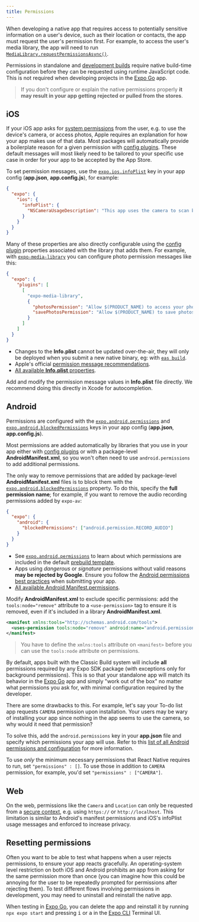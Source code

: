```yaml
---
title: Permissions
---
```



When developing a native app that requires access to potentially sensitive information on a user's device, such as their location or contacts, the app must request the user's permission first. For example, to access the user's media library, the app will need to run [`MediaLibrary.requestPermissionsAsync()`](/versions/latest/sdk/media-library#medialibraryrequestpermissionsasync).

Permissions in standalone and [development builds](/development/introduction.mdx) require native build-time configuration before they can be requested using runtime JavaScript code. This is not required when developing projects in the [Expo Go][expo-go] app.

> If you don't configure or explain the native permissions properly **it may result in your app getting rejected or pulled from the stores**.

## iOS

If your iOS app asks for [system permissions](/versions/latest/sdk/permissions) from the user, e.g. to use the device's camera, or access photos, Apple requires an explanation for how your app makes use of that data. Most packages will automatically provide a boilerplate reason for a given permission with [config plugins](/guides/config-plugins). These default messages will most likely need to be tailored to your specific use case in order for your app to be accepted by the App Store.

To set permission messages, use the [`expo.ios.infoPlist`](/versions/latest/config/app/#infoplist) key in your app config (**app.json**, **app.config.js**), for example:

```json
{
  "expo": {
    "ios": {
      "infoPlist": {
        "NSCameraUsageDescription": "This app uses the camera to scan barcodes on event tickets."
      }
    }
  }
}
```

Many of these properties are also directly configurable using the [config plugin](/guides/config-plugins) properties associated with the library that adds them. For example, with [`expo-media-library`](/versions/latest/sdk/media-library) you can configure photo permission messages like this:

```json
{
  "expo": {
    "plugins": [
      [
        "expo-media-library",
        {
          "photosPermission": "Allow $(PRODUCT_NAME) to access your photos.",
          "savePhotosPermission": "Allow $(PRODUCT_NAME) to save photos."
        }
      ]
    ]
  }
}
```

- Changes to the **Info.plist** cannot be updated over-the-air, they will only be deployed when you submit a new native binary, eg: with [`eas build`](/build/introduction).
- Apple's official [permission message recommendations](https://developer.apple.com/design/human-interface-guidelines/ios/app-architecture/requesting-permission/).
- [All available **Info.plist** properties](https://developer.apple.com/library/archive/documentation/General/Reference/InfoPlistKeyReference/Articles/CocoaKeys.html#//apple_ref/doc/uid/TP40009251-SW1).

<ConfigReactNative>

Add and modify the permission message values in **Info.plist** file directly. We recommend doing this directly in Xcode for autocompletion.

</ConfigReactNative>

## Android

Permissions are configured with the [`expo.android.permissions`](/versions/latest/config/app/#permissions) and [`expo.android.blockedPermissions`](/versions/latest/config/app/#blockedpermissions) keys in your app config (**app.json**, **app.config.js**).

Most permissions are added automatically by libraries that you use in your app either with [config plugins](/guides/config-plugins) or with a package-level **AndroidManifest.xml**, so you won't often need to use `android.permissions` to add additional permissions.

The only way to remove permissions that are added by package-level **AndroidManifest.xml** files is to block them with the [`expo.android.blockedPermissions`](/versions/latest/config/app/#blockedpermissions) property. To do this, specify the **full permission name**; for example, if you want to remove the audio recording permissions added by `expo-av`:

```json
{
  "expo": {
    "android": {
      "blockedPermissions": ["android.permission.RECORD_AUDIO"]
    }
  }
}
```

- See [`expo.android.permissions`](/versions/latest/config/app.mdx#permissions) to learn about which permissions are included in the default [prebuild template](/workflow/prebuild#templates).
- Apps using _dangerous_ or _signature_ permissions without valid reasons **may be rejected by Google**. Ensure you follow the [Android permissions best practices](https://developer.android.com/training/permissions/usage-notes) when submitting your app.
- [All available Android Manifest.permissions](https://developer.android.com/reference/android/Manifest.permission).

<ConfigReactNative>

Modify **AndroidManifest.xml** to exclude specific permissions: add the `tools:node="remove"` attribute to a `<use-permission>` tag to ensure it is removed, even if it's included in a library **AndroidManifest.xml**.

```xml
<manifest xmlns:tools="http://schemas.android.com/tools">
  <uses-permission tools:node="remove" android:name="android.permission.ACCESS_FINE_LOCATION" />
</manifest>
```

> You have to define the `xmlns:tools` attribute on `<manifest>` before you can use the `tools:node` attribute on permissions.

</ConfigReactNative>

<ConfigClassic>

By default, apps built with the Classic Build system will include **all** permissions required by any Expo SDK package (with exceptions only for background permissions). This is so that your standalone app will match its behavior in the [Expo Go][expo-go] app and simply "work out of the box" no matter what permissions you ask for, with minimal configuration required by the developer.

There are some drawbacks to this. For example, let's say your To-do list app requests `CAMERA` permission upon installation. Your users may be wary of installing your app since nothing in the app seems to use the camera, so why would it need that permission?

To solve this, add the `android.permissions` key in your **app.json** file and specify which permissions your app will use. Refer to this [list of all Android permissions and configuration](/versions/latest/config/app/#android) for more information.

To use _only_ the minimum necessary permissions that React Native requires to run, set `"permissions" : []`. To use those in addition to `CAMERA` permission, for example, you'd set `"permissions" : ["CAMERA"]`.

</ConfigClassic>

## Web

On the web, permissions like the `Camera` and `Location` can only be requested from a [secure context](https://developer.mozilla.org/en-US/docs/Web/Security/Secure_Contexts#When_is_a_context_considered_secure), e.g. using `https://` or `http://localhost`. This limitation is similar to Android's manifest permissions and iOS's infoPlist usage messages and enforced to increase privacy.

## Resetting permissions

Often you want to be able to test what happens when a user rejects permissions, to ensure your app reacts gracefully. An operating-system level restriction on both iOS and Android prohibits an app from asking for the same permission more than once (you can imagine how this could be annoying for the user to be repeatedly prompted for permissions after rejecting them). To test different flows involving permissions in development, you may need to uninstall and reinstall the native app.

When testing in [Expo Go][expo-go], you can delete the app and reinstall it by running `npx expo start` and pressing <kbd>i</kbd> or <kbd>a</kbd> in the [Expo CLI](/workflow/expo-cli) Terminal UI.

[expo-go]: https://expo.dev/expo-go
